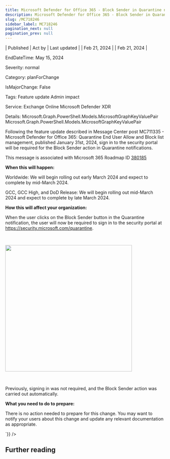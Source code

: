 ```yaml
---
title: Microsoft Defender for Office 365 - Block Sender in Quarantine notification will require signing in to security portal
description: Microsoft Defender for Office 365 - Block Sender in Quarantine notification will require signing in to security portal
slug: /MC718246
sidebar_label: MC718246
pagination_next: null
pagination_prev: null
---
```



| Published | Act by | Last updated |
| Feb 21, 2024 |  | Feb 21, 2024 |

EndDateTime: May 15, 2024

Severity: normal

Category: planForChange

IsMajorChange: False

Tags: Feature update Admin impact

Service: Exchange Online Microsoft Defender XDR

Details: Microsoft.Graph.PowerShell.Models.MicrosoftGraphKeyValuePair Microsoft.Graph.PowerShell.Models.MicrosoftGraphKeyValuePair

<div dangerouslySetInnerHTML={{__html:`
<p>Following the feature update described in Message Center post MC711335 - Microsoft Defender for Office 365: Quarantine End User Allow and Block list management, published January 31st, 2024, sign in to the security portal will be required for the Block Sender action in Quarantine notifications.&nbsp;</p><p>This message is associated with Microsoft 365 Roadmap ID <a href="https://www.microsoft.com/microsoft-365/roadmap?filters=&amp;searchterms=380185" target="_blank">380185</a></p><p><b>When this will happen:</b></p><p>Worldwide: We will begin rolling out early March 2024 and expect to complete by mid-March 2024.</p><p>GCC, GCC High, and DoD Release: We will begin rolling out mid-March 2024 and expect to complete by late March 2024.</p><p><b>How this will affect your organization:</b></p><p>When the user clicks on the Block Sender button in the Quarantine notification, the user will now be required to sign in to the security portal at <a href="https://security.microsoft.com/quarantine" target="_blank">https://security.microsoft.com/quarantine</a>.&nbsp;&nbsp;</p><p><br></p><p><img src="https://img-prod-cms-rt-microsoft-com.akamaized.net/cms/api/am/imageFileData/RW1hDwc?ver=1a8e" style="width: 400px;"></p><p><br></p><p>Previously, signing in was not required, and the Block Sender action was carried out automatically.</p><p><b>What you need to do to prepare:</b></p><p>There is no action needed to prepare for this change. You may want to notify your users about this change and update any relevant documentation as appropriate.</p>
`}} />

## Further reading
